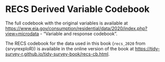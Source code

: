 # RECS Derived Variable Codebook {#recs-cb}

The full codebook with the original variables is available at [https://www.eia.gov/consumption/residential/data/2020/index.php?view=microdata](https://www.eia.gov/consumption/residential/data/2020/index.php?view=microdata) - "Variable and response codebook".

The RECS codebook for the data used in this book (`recs_2020` from {srvyrexploR}) is available in the online version of the book at [https://tidy-survey-r.github.io/tidy-survey-book/recs-cb.html](https://tidy-survey-r.github.io/tidy-survey-book/recs-cb.html).